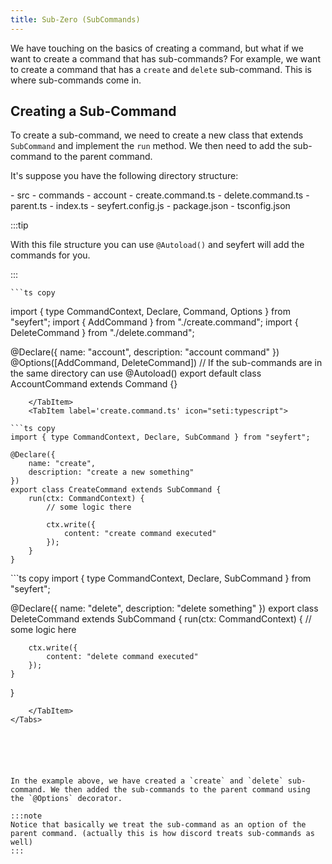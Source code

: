 ```yaml
---
title: Sub-Zero (SubCommands)
---
```



We have touching on the basics of creating a command, but what if we want to create a command that has sub-commands? For example, we want to create a command that has a `create` and `delete` sub-command. This is where sub-commands come in.

## Creating a Sub-Command

To create a sub-command, we need to create a new class that extends `SubCommand` and implement the `run` method. We then need to add the sub-command to the parent command.

It's suppose you have the following directory structure:

<FileTree>
- src
 - commands
	- account
	 	- create.command.ts
	 	- delete.command.ts
	 	- parent.ts
 - index.ts
- seyfert.config.js
- package.json
- tsconfig.json
</FileTree>

<Tabs>
	<TabItem label='parent.ts' icon="seti:typescript">

:::tip

With this file structure you can use `@Autoload()` and seyfert will add the commands for you.

:::


	```ts copy
import { type CommandContext, Declare, Command, Options } from "seyfert";
import { AddCommand } from "./create.command";
import { DeleteCommand } from "./delete.command";

@Declare({
	name: "account",
	description: "account command"
})
@Options([AddCommand, DeleteCommand]) // If the sub-commands are in the same directory can use  @Autoload()
export default class AccountCommand extends Command {}

```
	</TabItem>
	<TabItem label='create.command.ts' icon="seti:typescript">
	
```ts copy
import { type CommandContext, Declare, SubCommand } from "seyfert";

@Declare({
	name: "create",
	description: "create a new something"
})
export class CreateCommand extends SubCommand {
	run(ctx: CommandContext) {
		// some logic there

		ctx.write({
			content: "create command executed"
		});
	}
}
```
</TabItem>
<TabItem label='delete.command.ts' icon="seti:typescript">
```ts copy
import { type CommandContext, Declare, SubCommand } from "seyfert";

@Declare({
	name: "delete",
	description: "delete something"
})
export class DeleteCommand extends SubCommand {
	run(ctx: CommandContext) {
		// some logic here

		ctx.write({
			content: "delete command executed"
		});
	}
}
```
	</TabItem>
</Tabs>






In the example above, we have created a `create` and `delete` sub-command. We then added the sub-commands to the parent command using the `@Options` decorator.

:::note
Notice that basically we treat the sub-command as an option of the parent command. (actually this is how discord treats sub-commands as well)
:::